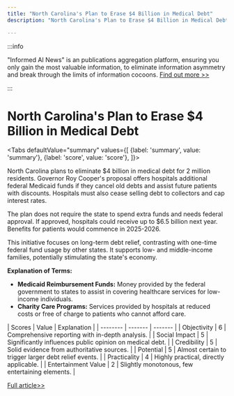 ```yaml
---
title: "North Carolina's Plan to Erase $4 Billion in Medical Debt"
description: "North Carolina's Plan to Erase $4 Billion in Medical Debt"

---
```



:::info

"Informed AI News" is an publications aggregation platform, ensuring you only gain the most valuable information, to eliminate information asymmetry and break through the limits of information cocoons.  [Find out more >>](/)

:::

# North Carolina's Plan to Erase $4 Billion in Medical Debt


<Tabs
	defaultValue="summary"
	values={[
	{label: 'summary', value: 'summary'},
	{label: 'score', value: 'score'},
]}>
<TabItem value="summary">


North Carolina plans to eliminate $4 billion in medical debt for 2 million residents. Governor Roy Cooper's proposal offers hospitals additional federal Medicaid funds if they cancel old debts and assist future patients with discounts. Hospitals must also cease selling debt to collectors and cap interest rates.

The plan does not require the state to spend extra funds and needs federal approval. If approved, hospitals could receive up to $6.5 billion next year. Benefits for patients would commence in 2025-2026.

This initiative focuses on long-term debt relief, contrasting with one-time federal fund usage by other states. It supports low- and middle-income families, potentially stimulating the state's economy.

**Explanation of Terms:**
- **Medicaid Reimbursement Funds:** Money provided by the federal government to states to assist in covering healthcare services for low-income individuals.
- **Charity Care Programs:** Services provided by hospitals at reduced costs or free of charge to patients who cannot afford care.
</TabItem>
<TabItem value="score">
	| Scores     | Value   | Explanation |
	| -------- | ------- | ------- |
	| Objectivity  | 6    | Comprehensive reporting with in-depth analysis.    |
	| Social Impact | 5     | Significantly influences public opinion on medical debt.    |
	| Credibility    | 5    | Solid evidence from authoritative sources.    |
	| Potential    | 5    | Almost certain to trigger larger debt relief events.    |
	| Practicality    | 4    | Highly practical, directly applicable.    |
	| Entertainment Value    | 2    | Slightly monotonous, few entertaining elements.    |
</TabItem>
</Tabs>

[Full article>>](https://apnews.com/article/north-carolina-medical-debt-hospitals-medicaid-2f630afa45e4fde5d39c74fca8917937)
